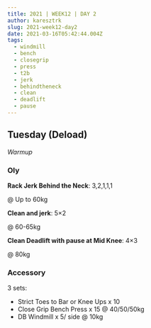 ```yaml
---
title: 2021 | WEEK12 | DAY 2
author: karesztrk
slug: 2021-week12-day2
date: 2021-03-16T05:42:44.004Z
tags:
  - windmill
  - bench
  - closegrip
  - press
  - t2b
  - jerk
  - behindtheneck
  - clean
  - deadlift
  - pause
---
```


## Tuesday (Deload)

_Warmup_

### Oly

**Rack Jerk Behind the Neck**: 3,2,1,1,1

@ Up to 60kg

**Clean and jerk**: 5×2

@ 60-65kg

**Clean Deadlift with pause at Mid Knee**: 4×3

@ 80kg

### Accessory

3 sets:

- Strict Toes to Bar or Knee Ups x 10
- Close Grip Bench Press x 15 @ 40/50/50kg
- DB Windmill x 5/ side @ 10kg
